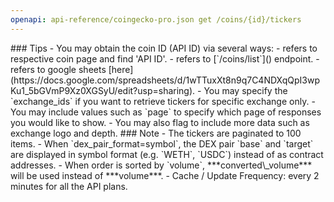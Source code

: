 ```yaml
---
openapi: api-reference/coingecko-pro.json get /coins/{id}/tickers
---
```


<Tip>
### Tips
- You may obtain the coin ID (API ID) via several ways:
  - refers to respective coin page and find 'API ID'.
  - refers to [`/coins/list`](<https://docs.coingecko.com/reference/coins-list>) endpoint.
  - refers to google sheets [here](https://docs.google.com/spreadsheets/d/1wTTuxXt8n9q7C4NDXqQpI3wpKu1_5bGVmP9Xz0XGSyU/edit?usp=sharing).
- You may specify the `exchange_ids` if you want to retrieve tickers for specific exchange only.
- You may include values such as  `page` to specify which page of responses you would like to show.
- You may also flag to include more data such as exchange logo and depth.
</Tip>

<Note>
### Note
- The tickers are paginated to 100 items.
- When `dex_pair_format=symbol`, the DEX pair `base` and `target` are displayed in symbol format (e.g. `WETH`, `USDC`) instead of as contract addresses.
- When order is sorted by `volume`, ***converted\_volume*** will be used instead of ***volume***.
- Cache / Update Frequency:  every 2 minutes for all the API plans.
</Note>